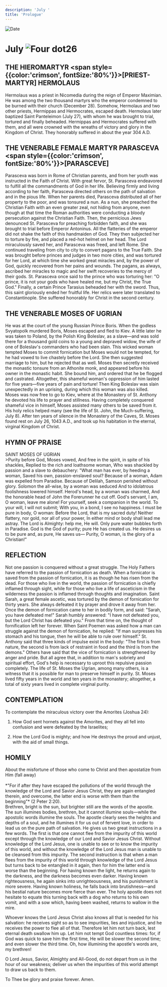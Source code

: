 ```yaml
---
description: 'July '
title: 'Prologue'
---
```


<RunningHead />
<Image src="/title-imprint.png" height={68} width={50} alt="Date" className="title-imprint"/>

# <div id="date">July <Image className="four-dot" src="/four-dot.png" height={15} width={15} alt="Four dot" />26</div>

## THE HIEROMARTYR <span style={{color:'crimson', fontSize:'80%'}}>[PRIEST-MARTYR]</span> HERMOLAUS

Hermolaus was a priest in Nicomedia during the reign of Emperor Maximian. He was among the two thousand martyrs who the emperor condemned to be burned with their church (December 28). Somehow, Hermolaus and two other priests, Hermippas and Hermocrates, escaped death. Hermolaus later baptized Saint Panteleimon (July 27), with whom he was brought to trial, tortured and finally beheaded. Hermippas and Hermocrates suffered with them, and all were crowned with the wreaths of victory and glory in the Kingdom of Christ. They honorably suffered in about the year 304 A.D.

## THE VENERABLE FEMALE MARTYR PARASCEVA <br /><span style={{color:'crimson', fontSize:'80%'}}>[PARASCEVE]</span>

Parasceva was born in Rome of Christian parents, and from her youth was instructed in the Faith of Christ. With great fervor, St. Parasceva endeavored to fulfill all the commandments of God in her life. Believing firmly and living according to her faith, Parasceva directed others on the path of salvation and in the pious life. When her parents died, Parasceva distributed all of her property to the poor, and was tonsured a nun. As a nun, she preached the Christian Faith with an even greater zeal, not hiding from anyone, even though at that time the Roman authorities were conducting a bloody persecution against the Christian Faith. Then, the pernicious Jews denounced St. Parasceva for preaching forbidden faith, and she was brought to trial before Emperor Antoninus. All the flatteries of the emperor did not shake the faith of this handmaiden of God. They then subjected her to torture by fire, and placed a red-hot helmet on her head. The Lord miraculously saved her, and Parasceva was freed, and left Rome. She continued traveling from city to city to convert pagans to the True Faith. She was brought before princes and judges in two more cities, and was tortured for her Lord, at which time she worked great miracles and, by the power of God, quickly recovered from her pains and wounds. The pagans, as always, ascribed her miracles to magic and her swift recoveries to the mercy of their gods. St. Parasceva once said to the prince who was torturing her: "O prince, it is not your gods who have healed me, but my Christ, the True God." Finally, a certain Prince Tarasius beheaded her with the sword. Thus, this saint gloriously ended her fruitful life. Her relics were later translated to Constantinople. She suffered honorably for Christ in the second century.

## THE VENERABLE MOSES OF UGRIAN

He was at the court of the young Russian Prince Boris. When the godless Svyatopolk murdered Boris, Moses escaped and fled to Kiev. A little later he was taken to Poland, by the Polish King Boleslav, as a slave—and was sold there for a thousand gold coins to a young and depraved widow, the wife of one of Boleslav's commanders who had been slain. This wicked woman tempted Moses to commit fornication but Moses would not be tempted, for he had vowed to live chastely before the Lord. She then suggested marriage to him, but he rejected that as well. Moses then secretly received the monastic tonsure from an Athonite monk, and appeared before his owner in the monastic habit. She bound him, and ordered that he be flogged and castrated. Altogether, this shameful woman's oppression of him lasted for five years—five years of pain and torture! Then King Boleslav was slain unexpectedly in an uprising, during which this woman was also killed. Moses was now free to go to Kiev, where at the Monastery of St. Anthony he devoted his life to prayer and stillness. Having completely conquered shameful vice in himself, Moses assisted many others to be saved from it. His holy relics helped many (see the life of St. John, the Much-suffering, July 8). After ten years of silence in the Monastery of the Caves, St. Moses found rest on July 26, 1043 A.D., and took up his habitation in the eternal, virginal Kingdom of Christ.


## HYMN OF PRAISE
<div style={{textAlign:'center', color:'crimson', fontWeight:'bold'}}>
SAINT MOSES OF UGRIAN
</div>
>Purity before God, Moses vowed,  
And free in the spirit, in spite of his shackles,  
Replied to the rich and loathsome woman,  
Who was shackled by passion and a slave to debauchery:  
"What man has ever, by heeding a woman,  
Saved his own, passion-enslaved soul?  
Because of a woman, Adam was expelled from Paradise.  
Because of Delilah, Samson perished without glory.  
Solomon the all-wise, by a woman was seduced  
And to idolatrous foolishness lowered himself.  
Herod's head, by a woman was charmed,  
And the honorable head of John the Forerunner he cut off.  
God's servant, I am, O woman, leave me alone!  
For yourself, seek a companion in the world.  
To your will, I will not submit;  
With you, in a bond, I see no happiness.  
I must be pure in body, O woman:  
Before the Lord, that is my sacred duty!  
Neither flattery, nor gold, nor all of your power,  
In either mind or body shall lead me astray.  
The Lord is Almighty: help me, He will.  
Only pure water bubbles forth in Paradise.  
God is the God of purity; pure He has created us.  
He desires us to be pure and, as pure, He saves us—  
Purity, O woman, is the glory of a Christian!"  


## REFLECTION

Not one passion is conquered without a great struggle. The Holy Fathers have referred to the passion of fornication as death. When a fornicator is saved from the passion of fornication, it is as though he has risen from the dead. For those who live in the world, the passion of fornication is chiefly inflamed through sight, while for those who live a life of asceticism in the wilderness the passion is inflamed through thoughts and imagination. Saint Sarah, a great female ascetic, was tortured by the demon of fornication for thirty years. She always defeated it by prayer and drove it away from her. Once the demon of fornication came to her in bodily form, and said: "Sarah, you have defeated me!" Sarah humbly answered: "I have not defeated you, but the Lord Christ has defeated you." From that time on, the thought of fornification left her forever. When Saint Poemen was asked how a man can struggle against the demon of fornication, he replied: "If man surpresses his stomach and his tongue, then he will be able to rule over himself." St. Anthony said that three kinds of impulse exist in the body: "The first is from nature, the second is from lack of restraint in food and the third is from the demons." Others have said that the vice of fornication is strengthened by anger and pride. But all agree that, in addition to man's sobriety and spiritual effort, God's help is necessary to uproot this repulsive passion completely. The life of St. Moses the Ugrian, among many others, is a witness that it is possible for man to preserve himself in purity. St. Moses lived fifty years in the world and ten years in the monastery; altogether, a total of sixty years lived in complete virginal purity.


## CONTEMPLATION

To contemplate the miraculous victory over the Amorites (Joshua 24):

1. How God sent hornets against the Amorites, and they all fell into confusion and were defeated by the Israelites;

2. How the Lord God is mighty; and how He destroys the proud and unjust, with the aid of small things.


## HOMILY
<div style={{textAlign:'center', color:'crimson', fontWeight:'bold'}}>
About the misfortune of those who come to Christ and then apostatize from Him (fall away)
</div>
<br />
<div style={{textAlign:'right'}}>
*"For if after they have escaped the pollutions of the world through the knowledge of the Lord and Savior Jesus Christ, they are again entangled therein, and overcome, the latter end is worse with them than the beginning"* (2 Peter 2:20).
</div>
Brethren, bright is the sun, but brighter still are the words of the apostle. The sun illumines bodies, brethren, but it cannot illumine souls—while the apostolic words illumine the souls. The apostle clearly sees the heights and depths of a soul, and he illumines it for us out of fervent love, in order to lead us on the pure path of salvation. He gives us two great instructions in a few words. The first is that one cannot flee from the impurity of this world except through the knowledge of our Lord and Savior Jesus Christ. Without knowledge of the Lord Jesus, one is unable to see or to know the impurity of this world, and without the knowledge of the Lord Jesus man is unable to be cleansed from this impurity. The second instruction is that when a man flees from the impurity of this world through knowledge of the Lord Jesus but turns back to be entangled in it again, then for him the latter end is worse than the beginning. For having known the light, he returns again to the darkness, and the darkness becomes even darker. Having known righteousness, he again sinks into unrighteousness, and his punishment is more severe. Having known holiness, he falls back into brutishness—and his bestial nature becomes more fierce than ever. The holy apostle does not hesitate to equate this turning back with a dog who returns to his own vomit, and with a sow which, having been washed, returns to wallow in the mire.

Whoever knows the Lord Jesus Christ also knows all that is needed for his salvation: he receives sight so as to see impurities, lies and injustice, and he receives the power to flee all of that. Therefore let him not turn back, lest eternal death swallow him up. Let him not tempt God countless times: for, if God was quick to save him the first time, He will be slower the second time; and even slower the third time. Oh, how illumining the apostle's words are, my brethren!

O Lord Jesus, Savior, Almighty and All-Good, do not depart from us in the hour of our weakness; deliver us when the impurities of this world attempt to draw us back to them.

To Thee be glory and praise forever. Amen.